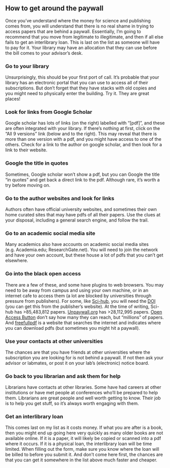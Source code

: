 ## How to get around the paywall {#paywall}

Once you've understand where the money for science and publishing comes from, you will understand that there is no real shame in trying to access papers that are behind a paywall. Essentially, I’m going to recommend that you move from legitimate to illegitimate, and then if all else fails to get an interlibrary loan. This is last on the list as someone will have to pay for it. Your library may have an allocation that they can use before the bill comes to your advisor’s desk.

### Go to your library

Unsurprisingly, this should be your first port of call. It’s probable that your library has an electronic portal that you can use to access all of their subscriptions. But don’t forget that they have stacks with old copies and you might need to physically enter the building. Try it. They are great places!

### Look for links from Google Scholar

Google scholar has lots of links (on the right) labelled with “[pdf]”, and these are often integrated with your library. If there’s nothing at first, click on the “All 9 versions” link (below and to the right). This may reveal that there is more than one version with a pdf, and you might have access to one of the others. Check for a link to the author on google scholar, and then look for a link to their website.

### Google the title in quotes
Sometimes, Google scholar won't show a pdf, but you can Google the title "in quotes" and get back a direct link to the pdf. Although rare, it's worth a try before moving on.

### Go to the author websites and look for links

Authors often have official university websites, and sometimes their own home curated sites that may have pdfs of all their papers. Use the clues at your disposal, including a general search engine, and follow the trail.

### Go to an academic social media site

Many academics also have accounts on academic social media sites (e.g. Academia.edu; ResearchGate.net). You will need to join the network and have your own account, but these house a lot of pdfs that you can’t get elsewhere.

### Go into the black open access

There are a few of these, and some have plugins to web browsers. You may need to be away from campus and using your own machine, or in an internet cafe to access them (a lot are blocked by universities through pressure from publishers). For some, like [Sci-hub](https://sci-hub.se/), you will need the [DOI](DOI.html) (you can get this from the publisher’s website). At the time of writing, Sci-hub has >85,483,812 papers. [Unpaywall.org](https://unpaywall.org/) has >28,112,995 papers. [Open Access Button](https://openaccessbutton.org/) don’t say how many they can reach, but “millions” of papers. And [freefullpdf](http://www.freefullpdf.com/) is a website that searches the internet and indicates where you can download pdfs (but sometimes you might hit a paywall). 

### Use your contacts at other universities

The chances are that you have friends at other universities where the subscription you are looking for is not behind a paywall. If not then ask your advisor or labmates, or post it on your lab’s (electronic) notice board.

### Go back to you librarian and ask them for help

Librarians have contacts at other libraries. Some have had careers at other institutions or have met people at conferences who’ll be prepared to help them. Librarians are great people and well worth getting to know. Their job is to help you get stuff, so it’s always worth engaging with them.

### Get an interlibrary loan

This comes last on my list as it costs money. If what you are after is a book, then you might end up going here very quickly as many older books are not available online. If it is a paper, it will likely be copied or scanned into a pdf where it occurs. If it is a physical loan, the interlibrary loan will be time limited. When filling out the form, make sure you know where the loan will be billed to before you submit it. And don’t come here first, the chances are that you can get it somewhere in the list above much faster and cheaper.
